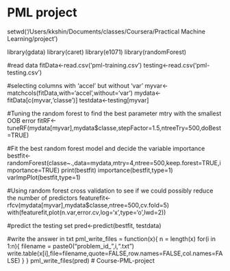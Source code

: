PML project
========================================================


setwd('/Users/kkshin/Documents/classes/Coursera/Practical Machine Learning/project')

library(gdata)
library(caret)
library(e1071)
library(randomForest)

#read data
fitData<-read.csv('pml-training.csv')
testing<-read.csv('pml-testing.csv')

#selecting columns with 'accel' but without 'var'
myvar<-matchcols(fitData,with='accel',without='var')
mydata<-fitData[c(myvar,'classe')]
testdata<-testing[myvar]

#Tuning the random forest to find the best parameter mtry with the smallest OOB error
fitRF<-tuneRF(mydata[myvar],mydata$classe,stepFactor=1.5,ntreeTry=500,doBest=TRUE)

#Fit the best random forest model and decide the variable importance
bestfit<-randomForest(classe~.,data=mydata,mtry=4,ntree=500,keep.forest=TRUE,importance=TRUE)
print(bestfit)
importance(bestfit,type=1)
varImpPlot(bestfit,type=1)

#Using random forest cross validation to see if we could possibly reduce the number of predictors 
featurefit<-rfcv(mydata[myvar],mydata$classe,ntree=500,cv.fold=5)
with(featurefit,plot(n.var,error.cv,log='x',type='o',lwd=2))

#predict the testing set
pred<-predict(bestfit, testdata)

#write the answer in txt
pml_write_files = function(x){
  n = length(x)
  for(i in 1:n){
    filename = paste0("problem_id_",i,".txt")
    write.table(x[i],file=filename,quote=FALSE,row.names=FALSE,col.names=FALSE)
  }
}
pml_write_files(pred)
# Course-PML-project
